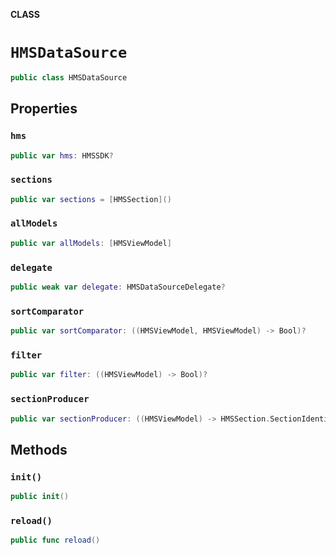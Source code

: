 **CLASS**

# `HMSDataSource`

```swift
public class HMSDataSource
```

## Properties
### `hms`

```swift
public var hms: HMSSDK?
```

### `sections`

```swift
public var sections = [HMSSection]()
```

### `allModels`

```swift
public var allModels: [HMSViewModel]
```

### `delegate`

```swift
public weak var delegate: HMSDataSourceDelegate?
```

### `sortComparator`

```swift
public var sortComparator: ((HMSViewModel, HMSViewModel) -> Bool)?
```

### `filter`

```swift
public var filter: ((HMSViewModel) -> Bool)?
```

### `sectionProducer`

```swift
public var sectionProducer: ((HMSViewModel) -> HMSSection.SectionIdentifier)?
```

## Methods
### `init()`

```swift
public init()
```

### `reload()`

```swift
public func reload()
```
